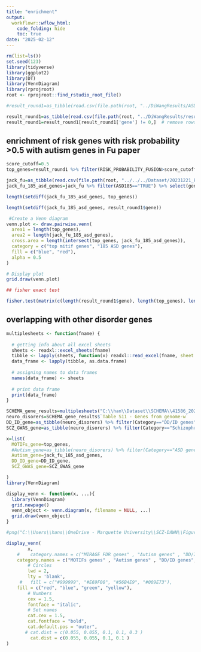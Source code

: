 ---
title: "enrichment"
output:
  workflowr::wflow_html:
    code_folding: hide
    toc: true
date: "2025-02-12"
---



```{r, message=F, warning=F}
rm(list=ls())
set.seed(123)
library(tidyverse)
library(ggplot2)
library(DT)
library(VennDiagram)
library(rprojroot)
root <- rprojroot::find_rstudio_root_file()
```



```{r, message=F, warning=F}
#result_round1=as_tibble(read.csv(file.path(root, "../DiWangResults/ASD_prediction_results/ASD_RISK_PREDICTION_round1.csv"))) # old results 

result_round1=as_tibble(read.csv(file.path(root, "../DiWangResults/results updated_20250303/ASD_RISK_PREDICTION round 1.csv")))
result_round1=result_round1[result_round1['gene'] != 0,]  # remove rows with gene=0
```


## enrichment of risk genes with risk probability >0.5 with autism genes in Fu paper 


```{r, message=F, warning=F}
score_cutoff=0.5
top_genes=result_round1 %>% filter(RISK_PROBABILITY_FUSION>score_cutoff) %>% select(gene_gencodeV33) %>% pull

jack_fu=as_tibble(read.csv(file.path(root, "../../../Dataset/20231221_PMID_35982160_JackFu/Fu 2022 Suppl-41588_2022_1104_MOESM3_ESM.csv")))
jack_fu_185_asd_genes=jack_fu %>% filter(ASD185=="TRUE") %>% select(gene_gencodeV33) %>% pull()

length(setdiff(jack_fu_185_asd_genes, top_genes))

length(setdiff(jack_fu_185_asd_genes, result_round1$gene))

 #Create a Venn diagram
venn.plot <- draw.pairwise.venn(
  area1 = length(top_genes), 
  area2 = length(jack_fu_185_asd_genes), 
  cross.area = length(intersect(top_genes, jack_fu_185_asd_genes)), 
  category = c("top mitif genes", "185 ASD genes"),
  fill = c("blue", "red"),
  alpha = 0.5
)

# Display plot
grid.draw(venn.plot)

## fisher exact test 

fisher.test(matrix(c(length(result_round1$gene), length(top_genes), length(intersect(result_round1$gene, jack_fu_185_asd_genes)), length(intersect(top_genes, jack_fu_185_asd_genes))), nrow = 2))

```



## overlapping with other disorder genes 



```{r, message=F, warning=F, results=F}

multiplesheets <- function(fname) {
   
  # getting info about all excel sheets
  sheets <- readxl::excel_sheets(fname)
  tibble <- lapply(sheets, function(x) readxl::read_excel(fname, sheet = x))
  data_frame <- lapply(tibble, as.data.frame)
    
  # assigning names to data frames
  names(data_frame) <- sheets
    
  # print data frame
  print(data_frame)
}

SCHEMA_gene_results=multiplesheets("C:\\han\\Dataset\\SCHEMA\\41586_2022_4556_MOESM3_ESM.xlsx")
neuro_disorers=SCHEMA_gene_results$`Table S11 - Genes from genome-w`
DD_ID_gene=as_tibble(neuro_disorers) %>% filter(Category=="DD/ID genes") %>% dplyr::select(`Gene name`) %>% pull()
SCZ_GWAS_gene=as_tibble(neuro_disorers) %>% filter(Category=="Schizophrenia GWAS genes") %>% dplyr::select(`Gene name`) %>% pull()

x=list(
  MOTIFs_gene=top_genes,
  #Autism_gene=as_tibble(neuro_disorers) %>% filter(Category=="ASD genes") %>% dplyr::select(`Gene name`) %>% pull(),
  Autism_gene=jack_fu_185_asd_genes,
  DD_ID_gene=DD_ID_gene,
  SCZ_GWAS_gene=SCZ_GWAS_gene

)
library(VennDiagram)

display_venn <- function(x, ...){
  library(VennDiagram)
  grid.newpage()
  venn_object <- venn.diagram(x, filename = NULL, ...)
  grid.draw(venn_object)
}

#png("C:\\Users\\hans\\OneDrive - Marquette University\\SCZ-DAWN\\Figures\\Fig_overlapping_genes.png")

display_venn(
        x,
    #    category.names = c("MIRAGE FDR genes" , "Autism genes" , "DD/ID genes", "SCZ GWAS genes"),
    category.names = c("MOTIFs genes" , "Autism genes" , "DD/ID genes", "SCZ GWAS genes"),
        # Circles
        lwd = 2,
        lty = 'blank',
     #   fill = c("#999999", "#E69F00", "#56B4E9", "#009E73"),
    fill = c("red", "blue", "green", "yellow"),
        # Numbers
        cex = 1.5,
        fontface = "italic",
        # Set names
        cat.cex = 1.5,
        cat.fontface = "bold",
        cat.default.pos = "outer",
       # cat.dist = c(0.055, 0.055, 0.1, 0.1, 0.3 )
         cat.dist = c(0.055, 0.055, 0.1, 0.1 )
)
```



